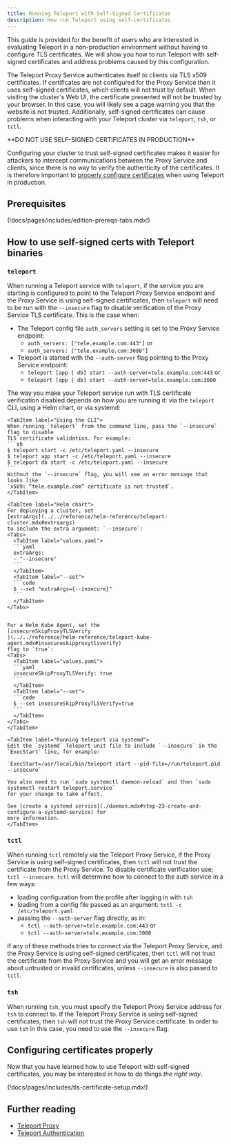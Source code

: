 ```yaml
---
title: Running Teleport with Self-Signed Certificates
description: How run Teleport using self-certificates
---
```


This guide is provided for the benefit of users who are interested in evaluating Teleport in a
non-production environment without having to configure TLS certificates.
We will show you how to run Teleport with self-signed certificates and address
problems caused by this configuration.

The Teleport Proxy Service authenticates itself to clients via TLS x509 certificates.
If certificates are not configured for the Proxy Service then it uses self-signed certificates,
which clients will not trust by default.
When visiting the cluster's Web UI, the certificate presented will not be trusted by your browser. In this case, 
you will likely see a page warning you that the website is not trusted.
Additionally, self-signed certificates can cause problems when interacting with your Teleport cluster via
`teleport`, `tsh`, or `tctl`.

<Notice type="warning" title="DO NOT USE THIS IN PRODUCTION">
  **DO NOT USE SELF-SIGNED CERTIFICATES IN PRODUCTION**

  Configuring your cluster to trust self-signed certificates
  makes it easier for attackers to intercept communications
  between the Proxy Service and clients, since there is no
  way to verify the authenticity of the certificates.
  It is therefore important to [properly configure certificates](#configuring-certificates-properly)
  when using Teleport in production.
</Notice>

## Prerequisites

(!docs/pages/includes/edition-prereqs-tabs.mdx!)

## How to use self-signed certs with Teleport binaries

### `teleport`

When running a Teleport service with `teleport`, if the service you are starting is configured to point to
the Teleport Proxy Service endpoint and the Proxy Service is using self-signed certificates, then `teleport` will need
to be run with the `--insecure` flag to disable verification of the
Proxy Service TLS certificate. This is the case when:
- The Teleport config file `auth_servers` setting is set to the Proxy Service endpoint:
  - `auth_servers: ["tele.example.com:443"]` or
  - `auth_servers: ["tele.example.com:3080"]`
- Teleport is started with the `--auth-server` flag pointing to the Proxy Service endpoint:
  - `teleport [app | db] start --auth-server=tele.example.com:443` or
  - `teleport [app | db] start --auth-server=tele.example.com:3080`

The way you make your Teleport service run with TLS certificate verification disabled depends on how you are
running it: via the `teleport` CLI, using a Helm chart, or via systemd:
<Tabs>

    <TabItem label="Using the CLI">
    When running `teleport` from the command line, pass the `--insecure` flag to disable
    TLS certificate validation. For example:
    ```sh
    $ teleport start -c /etc/teleport.yaml --insecure
    $ teleport app start -c /etc/teleport.yaml --insecure
    $ teleport db start -c /etc/teleport.yaml --insecure
    ```
    Without the `--insecure` flag, you will see an error message that looks like
    `x509: “tele.example.com” certificate is not trusted`.
    </TabItem>

    <TabItem label="Helm chart">
    For deploying a cluster, set
    [extraArgs](../../reference/helm-reference/teleport-cluster.mdx#extraargs)
    to include the extra argument: `--insecure`:
    <Tabs>
      <TabItem label="values.yaml">
      ```yaml
      extraArgs:
      - "--insecure"
      ```
      </TabItem>
      <TabItem label="--set">
      ```code
      $ --set "extraArgs={--insecure}"
      ```
      </TabItem>
    </Tabs>
    
    
    For a Helm Kube Agent, set the 
    [insecureSkipProxyTLSVerify
    ](../../reference/helm-reference/teleport-kube-agent.mdx#insecureskipproxytlsverify)
    flag to `true`:
    <Tabs>
      <TabItem label="values.yaml">
      ```yaml
      insecureSkipProxyTLSVerify: true
      ```
      </TabItem>
      <TabItem label="--set">
      ```code
      $ --set insecureSkipProxyTLSVerify=true
      ```
      </TabItem>
    </Tabs>
    </TabItem>

    <TabItem label="Running teleport via systemd">
    Edit the `systemd` Teleport unit file to include `--insecure` in the `ExecStart` line, for example:
    
    `ExecStart=/usr/local/bin/teleport start --pid-file=/run/teleport.pid --insecure`
    
    You also need to run `sudo systemctl daemon-reload` and then `sudo systemctl restart teleport.service`
    for your change to take effect.
    
    See [create a systemd service](./daemon.mdx#step-23-create-and-configure-a-systemd-service) for
    more information.
    </TabItem>

</Tabs>

### `tctl`
When running `tctl` remotely via the Teleport Proxy Service, if the Proxy Service is using self-signed 
certificates, then `tctl` will not trust the certificate from the Proxy Service.
To disable certificate verification use:
`tctl --insecure`.
`tctl` will determine how to connect to the auth service in a few ways:
- loading configuration from the profile after logging in with `tsh`
- loading from a config file passed as an argument: `tctl -c /etc/teleport.yaml`
- passing the `--auth-server` flag directly, as in:
  - `tctl --auth-server=tele.example.com:443` or
  - `tctl --auth-server=tele.example.com:3080`

If any of these methods tries to connect via the Teleport Proxy Service, and the Proxy Service is using 
self-signed certificates, then `tctl` will not trust the certificate from the Proxy Service and you will get an
error message about
untrusted or invalid certificates, unless `--insecure` is also passed to `tctl`.

### `tsh`
When running `tsh`, you must specify the Teleport Proxy Service address for `tsh` to connect to.
If the Teleport Proxy Service is using self-signed certificates, then `tsh` will not trust the Proxy Service 
certificate.
In order to use `tsh` in this case, you need to use the `--insecure` flag.

## Configuring certificates properly

Now that you have learned how to use Teleport with self-signed certificates, you may be interested in how to do 
things *the right way*.

(!docs/pages/includes/tls-certificate-setup.mdx!)

## Further reading

- [Teleport Proxy](../../architecture/proxy.mdx)
- [Teleport Authentication](../../architecture/authentication.mdx)
